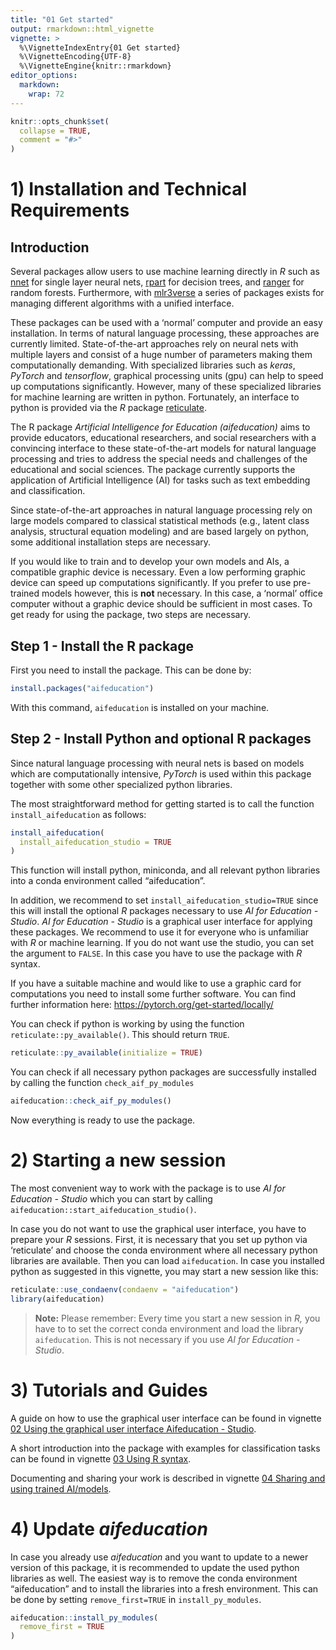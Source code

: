 ---
title: "01 Get started"
output: rmarkdown::html_vignette
vignette: >
  %\VignetteIndexEntry{01 Get started}
  %\VignetteEncoding{UTF-8}
  %\VignetteEngine{knitr::rmarkdown}
editor_options: 
  markdown: 
    wrap: 72
---

```{r, include = FALSE}
knitr::opts_chunk$set(
  collapse = TRUE,
  comment = "#>"
)
```

# 1) Installation and Technical Requirements

## Introduction

Several packages allow users to use machine learning directly in *R*
such as [nnet](https://cran.r-project.org/package=nnet) for single layer
neural nets, [rpart](https://CRAN.R-project.org/package=rpart) for
decision trees, and [ranger](https://CRAN.R-project.org/package=ranger)
for random forests. Furthermore, with
[mlr3verse](https://CRAN.R-project.org/package=mlr3verse) a series of
packages exists for managing different algorithms with a unified
interface.

These packages can be used with a 'normal' computer and provide an easy
installation. In terms of natural language processing, these approaches
are currently limited. State-of-the-art approaches rely on neural nets
with multiple layers and consist of a huge number of parameters making
them computationally demanding. With specialized libraries such as
*keras*, *PyTorch* and *tensorflow*, graphical processing units (gpu)
can help to speed up computations significantly. However, many of these
specialized libraries for machine learning are written in python.
Fortunately, an interface to python is provided via the *R* package
[reticulate](https://cran.r-project.org/package=reticulate).

The R package *Artificial Intelligence for Education (aifeducation)*
aims to provide educators, educational researchers, and social
researchers with a convincing interface to these state-of-the-art models
for natural language processing and tries to address the special needs
and challenges of the educational and social sciences. The package
currently supports the application of Artificial Intelligence (AI) for
tasks such as text embedding and classification.

Since state-of-the-art approaches in natural language processing rely on
large models compared to classical statistical methods (e.g., latent
class analysis, structural equation modeling) and are based largely on
python, some additional installation steps are necessary.

If you would like to train and to develop your own models and AIs, a
compatible graphic device is necessary. Even a low performing graphic
device can speed up computations significantly. If you prefer to use
pre-trained models however, this is **not** necessary. In this case, a
'normal' office computer without a graphic device should be sufficient
in most cases. To get ready for using the package, two steps are
necessary.

## Step 1 - Install the R package

First you need to install the package. This can be done by:

```{r, include = TRUE, eval=FALSE}
install.packages("aifeducation")
```

With this command, `aifeducation` is installed on your machine.

## Step 2 - Install Python and optional R packages

Since natural language processing with neural nets is based on models
which are computationally intensive, *PyTorch* is used within this
package together with some other specialized python libraries.

The most straightforward method for getting started is to call the
function `install_aifeducation` as follows:

```{r, include = TRUE, eval=FALSE}
install_aifeducation(
  install_aifeducation_studio = TRUE
)
```

This function will install python, miniconda, and all relevant python
libraries into a conda environment called "aifeducation".

In addition, we recommend to set `install_aifeducation_studio=TRUE`
since this will install the optional *R* packages necessary to use *AI
for Education - Studio*. *AI for Education - Studio* is a graphical user
interface for applying these packages. We recommend to use it for
everyone who is unfamiliar with *R* or machine learning. If you do not
want use the studio, you can set the argument to `FALSE`. In this case
you have to use the package with *R* syntax.

If you have a suitable machine and would like to use a graphic card for
computations you need to install some further software. You can find
further information here: <https://pytorch.org/get-started/locally/>

You can check if python is working by using the function
`reticulate::py_available()`. This should return `TRUE`.

```{r, include = TRUE, eval=FALSE}
reticulate::py_available(initialize = TRUE)
```

You can check if all necessary python packages are successfully
installed by calling the function `check_aif_py_modules`

```{r, include = TRUE, eval=FALSE}
aifeducation::check_aif_py_modules()
```

Now everything is ready to use the package.

# 2) Starting a new session

The most convenient way to work with the package is to use *AI for
Education - Studio* which you can start by calling
`aifeducation::start_aifeducation_studio()`.

In case you do not want to use the graphical user interface, you have to
prepare your *R* sessions. First, it is necessary that you set up python
via 'reticulate' and choose the conda environment where all necessary
python libraries are available. Then you can load `aifeducation`. In
case you installed python as suggested in this vignette, you may start a
new session like this:

```{r, include = TRUE, eval=FALSE}
reticulate::use_condaenv(condaenv = "aifeducation")
library(aifeducation)
```

> **Note:** Please remember: Every time you start a new session in *R,*
> you have to to set the correct conda environment and load the library
> `aifeducation`. This is not necessary if you use *AI for Education -
> Studio*.

# 3) Tutorials and Guides

A guide on how to use the graphical user interface can be found in
vignette [02 Using the graphical user interface Aifeducation -
Studio](https://fberding.github.io/aifeducation/articles/gui_aife_studio.html).

A short introduction into the package with examples for classification
tasks can be found in vignette [03 Using R
syntax](https://fberding.github.io/aifeducation/articles/classification_tasks.html).

Documenting and sharing your work is described in vignette [04 Sharing
and using trained AI/models](https://fberding.github.io/aifeducation/articles/sharing_and_publishing.html).

# 4) Update *aifeducation*

In case you already use *aifeducation* and you want to update to a newer
version of this package, it is recommended to update the used python
libraries as well. The easiest way is to remove the conda environment
"aifeducation" and to install the libraries into a fresh environment.
This can be done by setting `remove_first=TRUE` in `install_py_modules`.

```{r, include = TRUE, eval=FALSE}
aifeducation::install_py_modules(
  remove_first = TRUE
)
```
